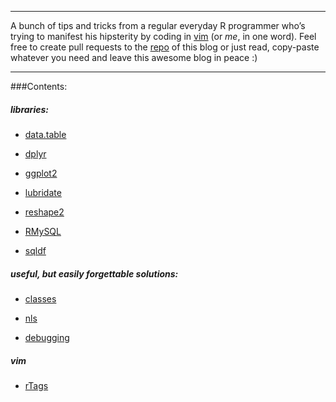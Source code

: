 ***
A bunch of tips and tricks from a regular everyday R programmer who's trying to manifest his hipsterity by coding in [vim](https://en.wikipedia.org/wiki/Vim_(text_editor)) (or *me*, in one word). Feel free to create pull requests to the [repo](https://github.com/tomis9/tomis9.github.io) of this blog or just read, copy-paste whatever you need and leave this awesome blog in peace :)

***

###Contents:

##### libraries:


* [data.table](data.table.html)

* [dplyr](dplyr.html)

* [ggplot2](ggplot2.html)

* [lubridate](lubridate.html)

* [reshape2](reshape2.html) 

* [RMySQL](RMySQL.html)

* [sqldf](sqldf.html)

##### useful, but easily forgettable solutions:

* [classes](classes.html)

* [nls](nls.html)

* [debugging](debugging.html)

##### vim

* [rTags](rTags.html)

